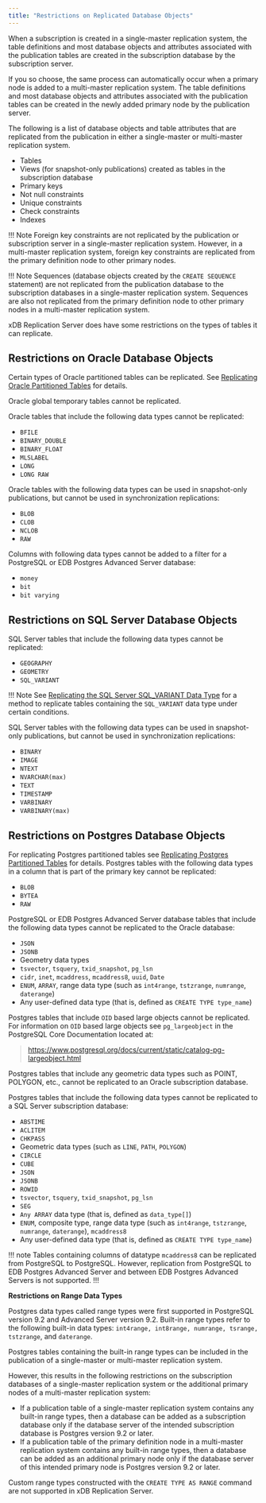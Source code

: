 ```yaml
---
title: "Restrictions on Replicated Database Objects"
---
```


<div id="restrictions_on_replicated_database_objects" class="registered_link"></div>

When a subscription is created in a single-master replication system, the table definitions and most database objects and attributes associated with the publication tables are created in the subscription database by the subscription server.

If you so choose, the same process can automatically occur when a primary node is added to a multi-master replication system. The table definitions and most database objects and attributes associated with the publication tables can be created in the newly added primary node by the publication server.

The following is a list of database objects and table attributes that are replicated from the publication in either a single-master or multi-master replication system.

-   Tables
-   Views (for snapshot-only publications) created as tables in the subscription database
-   Primary keys
-   Not null constraints
-   Unique constraints
-   Check constraints
-   Indexes

!!! Note
    Foreign key constraints are not replicated by the publication or subscription server in a single-master replication system. However, in a multi-master replication system, foreign key constraints are replicated from the primary definition node to other primary nodes.

!!! Note
    Sequences (database objects created by the `CREATE SEQUENCE` statement) are not replicated from the publication database to the subscription databases in a single-master replication system. Sequences are also not replicated from the primary definition node to other primary nodes in a multi-master replication system.

xDB Replication Server does have some restrictions on the types of tables it can replicate.

## Restrictions on Oracle Database Objects

Certain types of Oracle partitioned tables can be replicated. See [Replicating Oracle Partitioned Tables](../../10_appendix/04_miscellaneous_xdb_processing_topics/01_publications_and_subscriptions_server_conf_options/04_replicate_oracle_partitioned_tables/#replicate_oracle_partitioned_tables) for details.

Oracle global temporary tables cannot be replicated.

Oracle tables that include the following data types cannot be replicated:

-   `BFILE`
-   `BINARY_DOUBLE`
-   `BINARY_FLOAT`
-   `MLSLABEL`
-   `LONG`
-   `LONG RAW`

Oracle tables with the following data types can be used in snapshot-only publications, but cannot be used in synchronization replications:

-   `BLOB`
-   `CLOB`
-   `NCLOB`
-   `RAW`

Columns with following data types cannot be added to a filter for a PostgreSQL or EDB Postgres Advanced Server database:

- `money`
- `bit`
- `bit varying`


## Restrictions on SQL Server Database Objects

SQL Server tables that include the following data types cannot be replicated:

-   `GEOGRAPHY`
-   `GEOMETRY`
-   `SQL_VARIANT`

!!! Note
    See [Replicating the SQL Server SQL_VARIANT Data Type](../../10_appendix/04_miscellaneous_xdb_processing_topics/06_replicating_sql_server_sql_variant_data_type/#replicating_sql_server_sql_variant_data_type) for a method to replicate tables containing the `SQL_VARIANT` data type under certain conditions.

SQL Server tables with the following data types can be used in snapshot-only publications, but cannot be used in synchronization replications:

-   `BINARY`
-   `IMAGE`
-   `NTEXT`
-   `NVARCHAR(max)`
-   `TEXT`
-   `TIMESTAMP`
-   `VARBINARY`
-   `VARBINARY(max)`

## Restrictions on Postgres Database Objects

For replicating Postgres partitioned tables see [Replicating Postgres Partitioned Tables](../../07_common_operations/10_replicating_postgres_partitioned_tables/#replicating_postgres_partitioned_tables) for details. Postgres tables with the following data types in a column that is part of the primary key cannot be replicated:

-   `BLOB`
-   `BYTEA`
-   `RAW`

PostgreSQL or EDB Postgres Advanced Server database tables that include the following data types cannot be replicated to the Oracle database:

-   `JSON`
-   `JSONB`
-   Geometry data types
-    `tsvector`, `tsquery`, `txid_snapshot`, `pg_lsn`
-    `cidr`, `inet`, `mcaddress`, `mcaddress8`, `uuid`, `Date`
-    `ENUM`, `ARRAY`, range data type (such as `int4range`, `tstzrange`, `numrange`, `daterange`)
-    Any user-defined data type (that is, defined as `CREATE TYPE type_name`)


Postgres tables that include `OID` based large objects cannot be replicated. For information on `OID` based large objects see `pg_largeobject` in the PostgreSQL Core Documentation located at:

> <https://www.postgresql.org/docs/current/static/catalog-pg-largeobject.html>

Postgres tables that include any geometric data types such as POINT, POLYGON, etc., cannot be replicated to an Oracle subscription database.

Postgres tables that include the following data types cannot be replicated to a SQL Server subscription database:

-   `ABSTIME`
-   `ACLITEM`
-   `CHKPASS`
-   Geometric data types (such as `LINE`, `PATH`, `POLYGON`)
-   `CIRCLE`
-   `CUBE`
-   `JSON` 
-   `JSONB`
-   `ROWID`
-   `tsvector`, `tsquery`, `txid_snapshot`, `pg_lsn`
-   `SEG`
-   `Any ARRAY` data type (that is, defined as `data_type[]`)
-   `ENUM`, composite type, range data type (such as `int4range`, `tstzrange`, `numrange`, `daterange`), `mcaddress8`
-   Any user-defined data type (that is, defined as `CREATE TYPE type_name`)

!!! note
Tables containing columns of datatype `mcaddress8` can be replicated from PostgreSQL to PostgreSQL. However, replication from  PostgreSQL to  EDB Postgres Advanced Server and between EDB Postgres Advanced Servers is not supported.
!!!

**Restrictions on Range Data Types**

Postgres data types called range types were first supported in PostgreSQL version 9.2 and Advanced Server version 9.2. Built-in range types refer to the following built-in data types: `int4range, int8range, numrange, tsrange, tstzrange`, and `daterange`.

Postgres tables containing the built-in range types can be included in the publication of a single-master or multi-master replication system.

However, this results in the following restrictions on the subscription databases of a single-master replication system or the additional primary nodes of a multi-master replication system:

-   If a publication table of a single-master replication system contains any built-in range types, then a database can be added as a subscription database only if the database server of the intended subscription database is Postgres version 9.2 or later.
-   If a publication table of the primary definition node in a multi-master replication system contains any built-in range types, then a database can be added as an additional primary node only if the database server of this intended primary node is Postgres version 9.2 or later.

Custom range types constructed with the `CREATE TYPE AS RANGE` command are not supported in xDB Replication Server.
